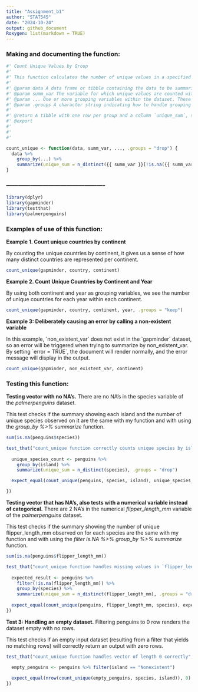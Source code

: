 ```yaml
---
title: "Assignment_b1"
author: "STAT545"
date: "2024-10-24"
output: github_document
Roxygen: list(markdown = TRUE)
---
```


### Making and documenting the function:

```r
#' Count Unique Values by Group
#'
#' This function calculates the number of unique values in a specified column (`summ_var`) within each group defined by one or more grouping variables. It’s useful for understanding the distribution of unique values within groups.
#' 
#' @param data A data frame or tibble containing the data to be summarized. Chose `data` as it clearly indicates the primary data input.
#' @param summ_var The variable for which unique values are counted within each group. Named `summ_var` to clearly denote that this is the summarized variable in the count.
#' @param ... One or more grouping variables within the dataset. These variables define the grouping structure for summarizing `summ_var`. The `...` notation allows for flexible input of single or multiple variables.
#' @param .groups A character string indicating how to handle grouping in the result. Options are "drop" (default), "keep", "drop_last", or "rowwise". The `.groups` name follows `dplyr` syntax for familiarity.
#'
#' @return A tibble with one row per group and a column `unique_sum`, showing the count of unique values in `summ_var` for each group defined by `...`.
#' @export
#' 
#' 
#' 

count_unique <- function(data, summ_var, ..., .groups = "drop") {
  data %>%
    group_by(...) %>%
    summarize(unique_sum = n_distinct({{ summ_var }}[!is.na({{ summ_var }})]), .groups = .groups)
}

```

### -------------------------------------------------

```r
library(dplyr)
library(gapminder)
library(testthat)
library(palmerpenguins)
```

### Examples of use of this function:

**Example 1. Count unique countries by continent**

By counting the unique countries by continent, it gives us a sense of how many distinct countries are represented per continent.

```r
count_unique(gapminder, country, continent)

```

**Example 2. Count Unique Countries by Continent and Year**

By using both continent and year as grouping variables, we see the number of unique countries for each year within each continent.

```r
count_unique(gapminder, country, continent, year, .groups = "keep")
```

**Example 3: Deliberately causing an error by calling a non-existent variable**

In this example, \`non_existent_var\` does not exist in the \`gapminder\` dataset, so an error will be triggered when trying to summarize by non_existent_var. By setting \`error = TRUE\`, the document will render normally, and the error message will display in the output.

```r
count_unique(gapminder, non_existent_var, continent)

```

### Testing this function:

**Testing vector with no NA’s.** There are no NA's in the species variable of the *palmerpenguins* dataset.

This test checks if the summary showing each island and the number of unique species observed on it are the same with my function and with using the *group_by %\>% summarize* function.

```r
sum(is.na(penguins$species))

test_that("count_unique function correctly counts unique species by island", {
  
  unique_species_count <- penguins %>%
    group_by(island) %>%
    summarize(unique_sum = n_distinct(species), .groups = "drop")

  expect_equal(count_unique(penguins, species, island), unique_species_count)

})
```

**Testing vector that has NA’s, also tests with a numerical variable instead of categorical.** There are 2 NA's in the numerical *flipper_length_mm* variable of the *palmerpenguins* dataset.

This test checks if the summary showing the number of unique flipper_length_mm observed on for each species are the same with my function and with using the *filter is.NA %\>% group_by %\>% summarize* function.

```r
sum(is.na(penguins$flipper_length_mm))

test_that("count_unique function handles missing values in `flipper_length_mm`", {
  
  expected_result <- penguins %>%
    filter(!is.na(flipper_length_mm)) %>% 
    group_by(species) %>%
    summarize(unique_sum = n_distinct(flipper_length_mm), .groups = "drop")
  
  expect_equal(count_unique(penguins, flipper_length_mm, species), expected_result)
})
```

**Test 3: Handling an empty dataset.** Filtering penguins to 0 row renders the dataset empty with no rows.

This test checks if an empty input dataset (resulting from a filter that yields no matching rows) will correctly return an output with zero rows.

```r
test_that("count_unique function handles vector of length 0 correctly", {

  empty_penguins <- penguins %>% filter(island == "Nonexistent")
  
  expect_equal(nrow(count_unique(empty_penguins, species, island)), 0) 
})
```
